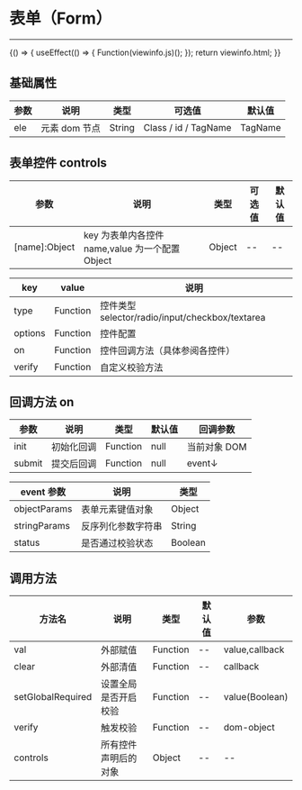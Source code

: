 
# 表单（Form）

---

<Meta title="复用组件/表单(Form)" />

<Canvas>
    <Story
        name="表单(Form)"
        height="150px"
        parameters={{
            docs: { source: { code: `${viewinfo.html}${viewinfo.js}` } },
        }}
    >
        {() => {
            useEffect(() => {
                Function(viewinfo.js)();
            });
            return viewinfo.html;
        }}
    </Story>
</Canvas>

## 基础属性

| 参数 | 说明          | 类型   | 可选值               | 默认值  |
| ---- | ------------- | ------ | -------------------- | ------- |
| ele  | 元素 dom 节点 | String | Class / id / TagName | TagName |

## 表单控件 controls

| 参数          | 说明                                            | 类型   | 可选值 | 默认值 |
| ------------- | ----------------------------------------------- | ------ | ------ | ------ |
| [name]:Object | key 为表单内各控件 name,value 为一个配置 Object | Object | --     | --     |

| key     | value    | 说明                                            |
| ------- | -------- | ----------------------------------------------- |
| type    | Function | 控件类型 selector/radio/input/checkbox/textarea |
| options | Function | 控件配置                                        |
| on      | Function | 控件回调方法（具体参阅各控件）                  |
| verify  | Function | 自定义校验方法                                  |

## 回调方法 on

| 参数   | 说明       | 类型     | 默认值 | 回调参数     |
| ------ | ---------- | -------- | ------ | ------------ |
| init   | 初始化回调 | Function | null   | 当前对象 DOM |
| submit | 提交后回调 | Function | null   | event↓       |

| event 参数   | 说明               | 类型    |
| ------------ | ------------------ | ------- |
| objectParams | 表单元素键值对象   | Object  |
| stringParams | 反序列化参数字符串 | String  |
| status       | 是否通过校验状态   | Boolean |

## 调用方法

| 方法名            | 说明                 | 类型     | 默认值 | 参数           |
| ----------------- | -------------------- | -------- | ------ | -------------- |
| val               | 外部赋值             | Function | --     | value,callback |
| clear             | 外部清值             | Function | --     | callback       |
| setGlobalRequired | 设置全局是否开启校验 | Function | --     | value(Boolean) |
| verify            | 触发校验             | Function | --     | dom-object     |
| controls            | 所有控件声明后的对象             | Object | --     |--    |




